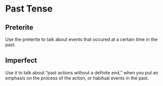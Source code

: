 # Past Tense

## Preterite

Use the preterite to talk about events that occured at a certain time in the past.  

## Imperfect

Use it to talk about “past actions without a definite end,” when you put an emphasis on the process of the action, or habitual events in the past.